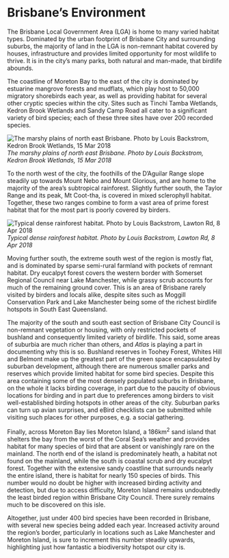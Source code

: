 # Brisbane's Environment

The Brisbane Local Government Area (LGA) is home to many varied habitat types. Dominated by the urban footprint of Brisbane City and surrounding suburbs, the majority of land in the LGA is non-remnant habitat covered by houses, infrastructure and provides limited opportunity for most wildlife to thrive. It is in the city's many parks, both natural and man-made, that birdlife abounds.

The coastline of Moreton Bay to the east of the city is dominated by estuarine mangrove forests and mudflats, which play host to 50,000 migratory shorebirds each year, as well as providing habitat for several other cryptic species within the city. Sites such as Tinchi Tamba Wetlands, Kedron Brook Wetlands and Sandy Camp Road all cater to a significant variety of bird species; each of these three sites have over 200 recorded species.

![The marshy plains of north east Brisbane. Photo by Louis Backstrom, Kedron Brook Wetlands, 15 Mar 2018](https://c1.staticflickr.com/5/4815/30949718827_37d6815204_b_d.jpg)
_The marshy plains of north east Brisbane. Photo by Louis Backstrom, Kedron Brook Wetlands, 15 Mar 2018_

To the north west of the city, the foothills of the D'Aguilar Range slope steadily up towards Mount Nebo and Mount Glorious, and are home to the majority of the area's subtropical rainforest. Slightly further south, the Taylor Range and its peak, Mt Coot-tha, is covered in mixed sclerophyll habitat. Together, these two ranges combine to form a vast area of prime forest habitat that for the most part is poorly covered by birders.

![Typical dense rainforest habitat. Photo by Louis Backstrom, Lawton Rd, 8 Apr 2018](https://c1.staticflickr.com/5/4844/32017618618_e7419de4c1_b_d.jpg)
_Typical dense rainforest habitat. Photo by Louis Backstrom, Lawton Rd, 8 Apr 2018_

Moving further south, the extreme south west of the region is mostly flat, and is dominated by sparse semi-rural farmland with pockets of remnant habitat. Dry eucalpyt forest covers the western border with Somerset Regional Council near Lake Manchester, while grassy scrub accounts for much of the remaining ground cover. This is an area of Brisbane rarely visited by birders and locals alike, despite sites such as Moggill Conservation Park and Lake Manchester being some of the richest birdlife hotspots in South East Queensland.

The majority of the south and south east section of Brisbane City Council is non-remnant vegetation or housing, with only restricted pockets of bushland and consequently limited variety of birdlife. This said, some areas of suburbia are much richer than others, and _Atlas_ is playing a part in documenting why this is so. Bushland reserves in Toohey Forest, Whites Hill and Belmont make up the greatest part of the green space encapsulated by suburban development, although there are numerous smaller parks and reserves which provide limited habitat for some bird species. Despite this area containing some of the most densely populated suburbs in Brisbane, on the whole it lacks birding coverage, in part due to the paucity of obvious locations for birding and in part due to preferences among birders to visit well-established birding hotspots in other areas of the city. Suburban parks can turn up avian surprises, and eBird checklists can be submitted while visiting such places for other purposes, e.g. a social gathering.

Finally, across Moreton Bay lies Moreton Island, a 186km^2^ sand island that shelters the bay from the worst of the Coral Sea's weather and provides habitat for many species of bird that are absent or vanishingly rare on the mainland. The north end of the island is predominately heath, a habitat not found on the mainland, while the south is coastal scrub and dry eucalpyt forest. Together with the extensive sandy coastline that surrounds nearly the entire island, there is habitat for nearly 150 species of birds. This number would no doubt be higher with increased birding activity and detection, but due to access difficulty, Moreton Island remains undoubtedly the least birded region within Brisbane City Council. There surely remains much to be discovered on this isle.

Altogether, just under 400 bird species have been recorded in Brisbane, with several new species being added each year. Increased activity around the region's border, particularly in locations such as Lake Manchester and Moreton Island, is sure to increment this number steadily upwards, highlighting just how fantastic a biodiversity hotspot our city is.
